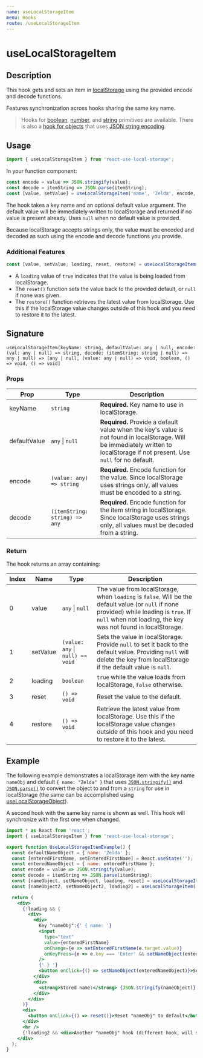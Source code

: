 ```yaml
---
name: useLocalStorageItem
menu: Hooks
route: /useLocalStorageItem
---
```



<h1>useLocalStorageItem</h1>

## Description

This hook gets and sets an item in [localStorage](https://developer.mozilla.org/en-US/docs/Web/API/Window/localStorage) using the provided encode and decode functions.

Features synchronization across hooks sharing the same key name.

> Hooks for [boolean](/useLocalStorageBoolean), [number](/useLocalStorageNumber), and [string](/useLocalStorageString) primitives are available. There is also a [hook for objects](/useLocalStorageObject) that uses [JSON string encoding](https://developer.mozilla.org/en-US/docs/Web/JavaScript/Reference/Global_Objects/JSON/stringify).

## Usage

```jsx
import { useLocalStorageItem } from 'react-use-local-storage';
```

In your function component:

```jsx
const encode = value => JSON.stringify(value);
const decode = itemString => JSON.parse(itemString);
const [value, setValue] = useLocalStorageItem('name', 'Zelda', encode, decode);
```

The hook takes a key name and an optional default value argument. The default value will be immediately written to localStorage and returned if no value is present already. Uses `null` when no default value is provided.

Because localStorage accepts strings only, the value must be encoded and decoded as such using the encode and decode functions you provide.

### Additional Features

```jsx
const [value, setValue, loading, reset, restore] = useLocalStorageItem('name', 'Zelda', encode, decode);
```

- A `loading` value of `true` indicates that the value is being loaded from localStorage.
- The `reset()` function sets the value back to the provided default, or `null` if none was given.
- The `restore()` function retrieves the latest value from localStorage. Use this if the localStorage value changes outside of this hook and you need to restore it to the latest.

## Signature

`useLocalStorageItem(keyName: string, defaultValue: any | null, encode: (val: any | null) => string, decode: (itemString: string | null) => any | null) => [any | null, (value: any | null) => void, boolean, () => void, () => void]`

### Props

| Prop | Type | Description |
|------|------|-------------|
| keyName | `string` | **Required.** Key name to use in localStorage. |
| defaultValue | `any` &#124; `null` | **Required.** Provide a default value when the key's value is not found in localStorage. Will be immediately written to localStorage if not present. Use `null` for no default. |
| encode | `(value: any) => string` | **Required.** Encode function for the value. Since localStorage uses strings only, all values must be encoded to a string. |
| decode | `(itemString: string) => any` | **Required.** Encode function for the item string in localStorage. Since localStorage uses strings only, all values must be decoded from a string. |

### Return

The hook returns an array containing:

| Index | Name | Type | Description |
|-------|------|------|-------------|
| 0 | value | `any` &#124; `null` | The value from localStorage, when `loading` is `false`. Will be the default value (or `null` if none provided) while loading is `true`. If `null` when not loading, the key was not found in localStorage. |
| 1 | setValue | `(value: any` &#124; `null) => void` | Sets the value in localStorage. Provide `null` to set it back to the default value. Providing `null` will delete the key from localStorage if the default value is `null`. |
| 2 | loading | `boolean` | `true` while the value loads from localStorage, `false` otherwise. |
| 3 | reset | `() => void` | Reset the value to the default. |
| 4 | restore | `() => void` | Retrieve the latest value from localStorage. Use this if the localStorage value changes outside of this hook and you need to restore it to the latest. |

## Example

The following example demonstrates a localStorage item with the key name `nameObj` and default `{ name: "Zelda" }` that uses 
[`JSON.stringify()`](https://developer.mozilla.org/en-US/docs/Web/JavaScript/Reference/Global_Objects/JSON/stringify)
and [`JSON.parse()`](https://developer.mozilla.org/en-US/docs/Web/JavaScript/Reference/Global_Objects/JSON/parse) to
convert the object to and from a `string` for use in localStorage (the same can be accomplished using [useLocalStorageObject](/useLocalStorageObject)).

A second hook with the same key name is shown as well. This hook will synchronize with the first one when changed.

<div style={{border: 'solid 2px #67788a', padding: '20px'}}>
  <UseLocalStorageItemExample />
</div>

```jsx
import * as React from 'react';
import { useLocalStorageItem } from 'react-use-local-storage';

export function UseLocalStorageItemExample() {
  const defaultNameObject = { name: 'Zelda' };
  const [enteredFirstName, setEnteredFirstName] = React.useState('');
  const enteredNameObject = { name: enteredFirstName };
  const encode = value => JSON.stringify(value);
  const decode = itemString => JSON.parse(itemString);
  const [nameObject, setNameObject, loading, reset] = useLocalStorageItem('nameObj', defaultNameObject, encode, decode);
  const [nameObject2, setNameObject2, loading2] = useLocalStorageItem('nameObj', defaultNameObject, encode, decode);

  return (
    <div>
      {!loading && (
        <div>
          <div>
            Key "nameObj":{' { name: '}
            <input
              type="text"
              value={enteredFirstName}
              onChange={e => setEnteredFirstName(e.target.value)}
              onKeyPress={e => e.key === 'Enter' && setNameObject(enteredNameObject)}
            />
            {' } '}
            <button onClick={() => setNameObject(enteredNameObject)}>Set</button>
          </div>
          <div>
            <strong>Stored name:</strong> {JSON.stringify(nameObject)}
          </div>
        </div>
      )}
      <div>
        <button onClick={() => reset()}>Reset "nameObj" to default</button>
      </div>
      <hr />
      {!loading2 && <div>Another "nameObj" hook (different hook, will synchronize): {JSON.stringify(nameObject)}</div>}
    </div>
  );
}
```